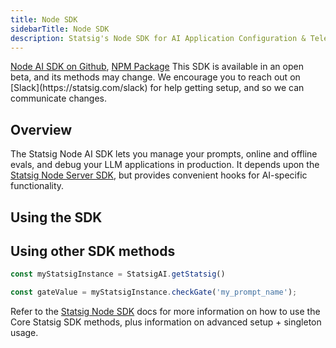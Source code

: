 ```yaml
---
title: Node SDK
sidebarTitle: Node SDK
description: Statsig's Node SDK for AI Application Configuration & Telemetry
---
```




<Callout icon="github">
<a href="https://github.com/statsig-io/statsig-ai-node" target="_blank" rel="noreferrer">Node AI SDK on Github</a>, 
<a href="https://www.npmjs.com/package/@statsig/statsig-ai-node" target="_blank" rel="noreferrer">NPM Package</a>
</Callout>

<Warning>
This SDK is available in an open beta, and its methods may change. We encourage you to reach out on [Slack](https://statsig.com/slack) for help getting setup, and so we can communicate changes. 
</Warning>

## Overview 

The Statsig Node AI SDK lets you manage your prompts, online and offline evals, and debug your LLM applications in production. It depends upon the [Statsig Node Server SDK](/server-core/node-core), but provides convenient hooks for AI-specific functionality.

<Steps>
<Step title="Install the SDK">
<Installation/>
</Step>
<Step title="Initialize the SDK">
<InitializationPreamble/>
<Initialization/>
</Step>
</Steps>

## Using the SDK

<WrapOpenAIPreamble/>
<WrapOpenAI/>

<LogEvalResultPreamble/>
<LogEvalResult/>

<GetPromptPreamble/>
<GetPrompt/>

## Using other SDK methods


```javascript
const myStatsigInstance = StatsigAI.getStatsig()

const gateValue = myStatsigInstance.checkGate('my_prompt_name');
```

Refer to the [Statsig Node SDK](/server-core/node-core) docs for more information on how to use the Core Statsig SDK methods, plus information on advanced setup + singleton usage.